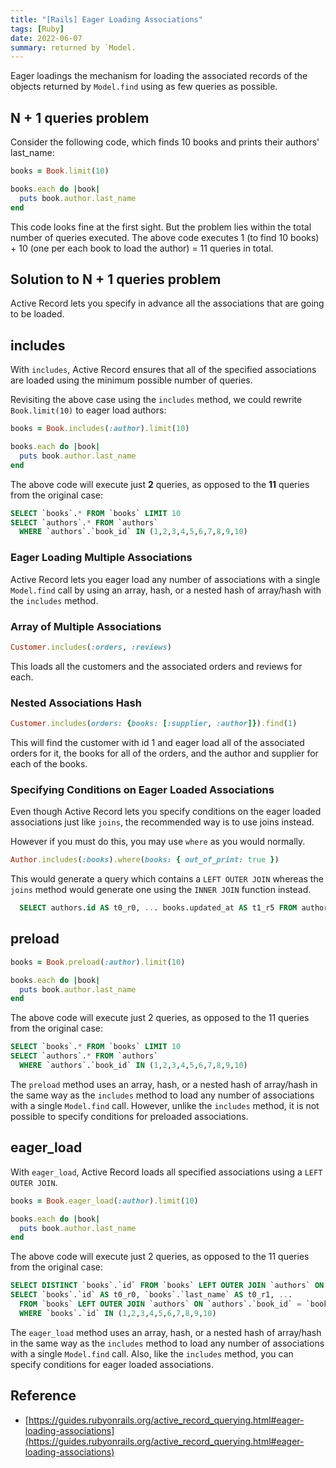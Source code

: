 ```yaml
---
title: "[Rails] Eager Loading Associations"
tags: [Ruby]
date: 2022-06-07
summary: returned by `Model.
---
```


Eager loadings the mechanism for loading the associated records of the objects
returned by `Model.find` using as few queries as possible.

## N + 1 queries problem

Consider the following code, which finds 10 books and prints their authors' last_name:

```ruby
books = Book.limit(10)

books.each do |book|
  puts book.author.last_name
end
```

This code looks fine at the first sight. But the problem lies within the total
number of queries executed. The above code executes 1 (to find 10 books) + 10
(one per each book to load the author) = 11 queries in total.

## Solution to N + 1 queries problem

Active Record lets you specify in advance all the associations that are going
to be loaded.

## includes

With `includes`, Active Record ensures that all of the specified associations are loaded using the minimum possible number of queries.

Revisiting the above case using the `includes` method, we could rewrite `Book.limit(10)` to eager load authors:

```ruby
books = Book.includes(:author).limit(10)

books.each do |book|
  puts book.author.last_name
end
```

The above code will execute just **2** queries, as opposed to the **11** queries from the original case:

```sql
SELECT `books`.* FROM `books` LIMIT 10
SELECT `authors`.* FROM `authors`
  WHERE `authors`.`book_id` IN (1,2,3,4,5,6,7,8,9,10)
```

### Eager Loading Multiple Associations

Active Record lets you eager load any number of associations with a single
`Model.find` call by using an array, hash, or a nested hash of array/hash with
the `includes` method.

### Array of Multiple Associations

```ruby
Customer.includes(:orders, :reviews)
```

This loads all the customers and the associated orders and reviews for each.

### Nested Associations Hash

```ruby
Customer.includes(orders: {books: [:supplier, :author]}).find(1)
```

This will find the customer with id 1 and eager load all of the associated orders for it, the books for all of the orders, and the author and supplier for each of the books.

### Specifying Conditions on Eager Loaded Associations

Even though Active Record lets you specify conditions on the eager loaded
associations just like `joins`, the recommended way is to use joins instead.

However if you must do this, you may use `where` as you would normally.

```ruby
Author.includes(:books).where(books: { out_of_print: true })
```

This would generate a query which contains a `LEFT OUTER JOIN` whereas the `joins`
method would generate one using the `INNER JOIN` function instead.

```sql
  SELECT authors.id AS t0_r0, ... books.updated_at AS t1_r5 FROM authors LEFT OUTER JOIN "books" ON "books"."author_id" = "authors"."id" WHERE (books.out_of_print = 1)
```

## preload

```ruby
books = Book.preload(:author).limit(10)

books.each do |book|
  puts book.author.last_name
end
```

The above code will execute just 2 queries, as opposed to the 11 queries from the original case:


```sql
SELECT `books`.* FROM `books` LIMIT 10
SELECT `authors`.* FROM `authors`
  WHERE `authors`.`book_id` IN (1,2,3,4,5,6,7,8,9,10)
```

The `preload` method uses an array, hash, or a nested hash of array/hash in the
same way as the `includes` method to load any number of associations with a
single `Model.find` call. However, unlike the `includes` method, it is not
possible to specify conditions for preloaded associations.

## eager_load

With `eager_load`, Active Record loads all specified associations using a `LEFT OUTER JOIN`.

```ruby
books = Book.eager_load(:author).limit(10)

books.each do |book|
  puts book.author.last_name
end
```

The above code will execute just 2 queries, as opposed to the 11 queries from the original case:

```sql
SELECT DISTINCT `books`.`id` FROM `books` LEFT OUTER JOIN `authors` ON `authors`.`book_id` = `books`.`id` LIMIT 10
SELECT `books`.`id` AS t0_r0, `books`.`last_name` AS t0_r1, ...
  FROM `books` LEFT OUTER JOIN `authors` ON `authors`.`book_id` = `books`.`id`
  WHERE `books`.`id` IN (1,2,3,4,5,6,7,8,9,10)
```

The `eager_load` method uses an array, hash, or a nested hash of array/hash in
the same way as the `includes` method to load any number of associations with a
single `Model.find` call. Also, like the `includes` method, you can specify
conditions for eager loaded associations.

## Reference

- [https://guides.rubyonrails.org/active_record_querying.html#eager-loading-associations](https://guides.rubyonrails.org/active_record_querying.html#eager-loading-associations)
